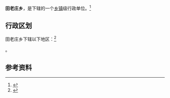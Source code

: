 {{中国乡级行政区
|景观照片文件名 = 
|景观照片描述 = 
|汉语拼音 = 
|其他语言 = 
|其他语言名称 = 
|旧称 = 
|地名出处 = 
|位置图文件名 = 
|位置图描述 = 
|自定义图片= 
|建置时间 = 
|政府驻地 = 
|毗邻 = 
|总面积 = 
|总人口 = 
|总人口年份 = 
|户籍人口 = 
|户籍人口年份 = 
|常住人口 = 
|常住人口年份 = 
|人口密度 = 
|GDP = 
|GDP年份 = 
|邮政编码 = 
|电话区号 = 953
|官方网站 = 
|网站名称 = 
|64/03/24/201/000}}

'''田老庄乡'''，是{{PRC admin/fullname|64/03/24/201/000|3}}下辖的一个[[乡镇|乡镇]]级行政单位。<ref>{{PRC admin/ref sgc|{{PRC admin/parent|64/03/24/201/000}}}}</ref>

== 行政区划 ==

田老庄乡下辖以下地区：<ref>{{PRC admin/ref sgc|64/03/24/201/000}}</ref>

{{PRC admin/children|64/03/24/201/000}}。

== 参考资料 ==

{{reflist}}

{{行政区划小作品}}
{{PRC admin/navcat|64/03/24/201/000}}